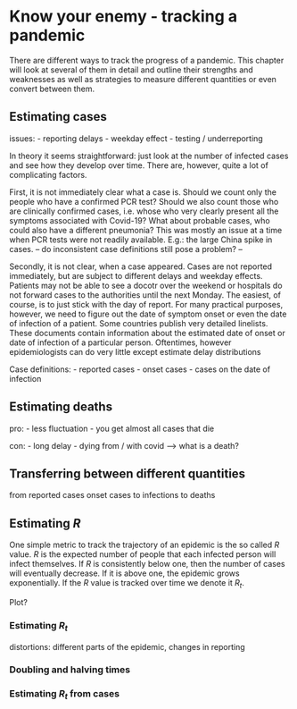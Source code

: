 # Know your enemy - tracking a pandemic

There are different ways to track the progress of a pandemic. This chapter will look at several of them in detail and outline their strengths and weaknesses as well as strategies to measure different quantities or even convert between them. 

## Estimating cases

issues: 
- reporting delays
- weekday effect
- testing / underreporting

In theory it seems straightforward: just look at the number of infected cases and see how they develop over time. There are, however, quite a lot of complicating factors. 

First, it is not immediately clear what a case is. Should we count only the people who have a confirmed PCR test? Should we also count those who are clinically confirmed cases, i.e. whose who very clearly present all the symptoms associated with Covid-19? What about probable cases, who could also have a different pneumonia? This was mostly an issue at a time when PCR tests were not readily available. E.g.: the large China spike in cases. -- do inconsistent case definitions still pose a problem? --

Secondly, it is not clear, when a case appeared. Cases are not reported immediately, but are subject to different delays and weekday effects. Patients may not be able to see a docotr over the weekend or hospitals do not forward cases to the authorities until the next Monday. The easiest, of course, is to just stick with the day of report. For many practical purposes, however, we need to figure out the date of symptom onset or even the date of infection of a patient. Some countries publish very detailed linelists. These documents contain information about the estimated date of onset or date of infection of a particular person. Oftentimes, however epidemiologists can do very little except estimate delay distributions

Case definitions: 
- reported cases
- onset cases
- cases on the date of infection


## Estimating deaths
pro: 
- less fluctuation
- you get almost all cases that die

con: 
- long delay
- dying from / with covid --> what is a death? 


## Transferring between different quantities
from reported cases onset cases to infections to deaths 

## Estimating $R$
One simple metric to track the trajectory of an epidemic is the so called $R$ value. $R$ is the expected number of people that each infected person will infect themselves. If $R$ is consistently below one, then the number of cases will eventually decrease. If it is above one, the epidemic grows exponentially. If the $R$ value is tracked over time we denote it $R_t$. 

Plot? 

### Estimating $R_t$ 

distortions: different parts of the epidemic, changes in reporting


### Doubling and halving times

### Estimating $R_t$ from cases





